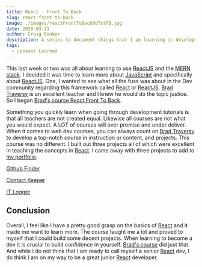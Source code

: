 ```yaml
---
title: React - Front To Back
slug: react-front-to-back
image: ./images/reactFrontToBackNoTxtFB.jpg
date: 2020-03-21
author: Craig Booker
description: A series to document things that I am learning in development.
tags:
  - Lessons Learned
---
```


This last week or two was all about learning to use [ReactJS](https://reactjs.org/) and the [MERN stack](https://mern.js.org/). I decided it was time to learn more about [JavaScript](https://js.org/) and specifically about [ReactJS](https://reactjs.org/). One, I wanted to see what all the fuss was about in the Dev community regarding this framework called [React](https://reactjs.org/) or [ReactJS](https://reactjs.org/). [Brad Traversy](https://www.traversymedia.com/) is an excellent teacher and I knew he would do the topic justice. So I began [Brad's course React Front To Back](https://www.udemy.com/course/modern-react-front-to-back/).

Something you quickly learn when going through development tutorials is that all teachers are not created equal. Likewise all courses are not what you would expect. A LOT of courses will over promise and under deliver. When it comes to web dev courses, you can always count on [Brad Traversy](https://www.traversymedia.com/) to develop a top-notch course in instruction or content, and projects. This course was no different. I built out three projects all of which were excellent in teaching the concepts in [React](https://reactjs.org/). I came away with three projects to add to [my portfolio](https://www.craigbooker.com/portfolio).

[Github Finder](https://githubfinder0243.netlify.com/)

[Contact Keeper](https://fast-plains-63589.herokuapp.com/)

[IT Logger](https://github.com/craigbooker/it-logger)

## Conclusion

Overall, I feel like I have a pretty good grasp on the basics of [React](https://reactjs.org/) and it made me want to learn more. The course taught me a lot and proved to myself that I could build some decent projects. When learning to become a dev it is crucial to build confidence in yourself. [Brad's course](https://www.udemy.com/course/modern-react-front-to-back/) did just that. And while I do not think that I am ready to call myself a senior [React](https://reactjs.org/) dev, I do think I am on my way to be a great junior [React](https://reactjs.org/) developer.
